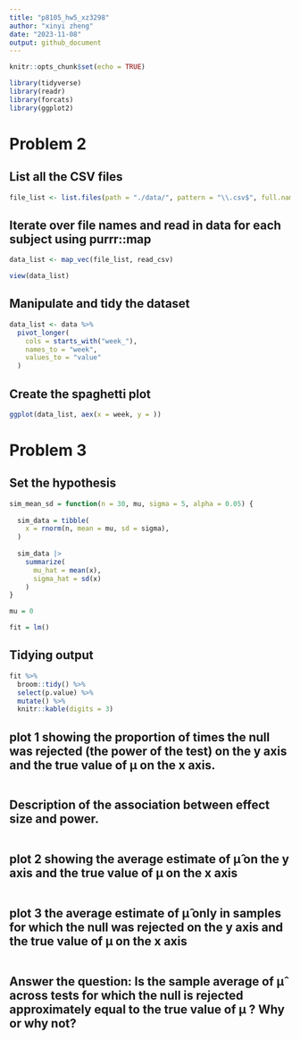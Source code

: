 ```yaml
---
title: "p8105_hw5_xz3298"
author: "xinyi zheng"
date: "2023-11-08"
output: github_document
---
```


```r
knitr::opts_chunk$set(echo = TRUE)
```

```r
library(tidyverse)
library(readr)
library(forcats)
library(ggplot2)
```

# Problem 2
## List all the CSV files
```r
file_list <- list.files(path = "./data/", pattern = "\\.csv$", full.names = TRUE)

```

## Iterate over file names and read in data for each subject using purrr::map
```r
data_list <- map_vec(file_list, read_csv)

view(data_list)
```

## Manipulate and tidy the dataset
```r
data_list <- data %>% 
  pivot_longer(
    cols = starts_with("week_"), 
    names_to = "week", 
    values_to = "value"
  ) 
```

## Create the spaghetti plot
```r
ggplot(data_list, aex(x = week, y = ))
```

# Problem 3
## Set the hypothesis
```r
sim_mean_sd = function(n = 30, mu, sigma = 5, alpha = 0.05) {
  
  sim_data = tibble(
    x = rnorm(n, mean = mu, sd = sigma),
  )
  
  sim_data |> 
    summarize(
      mu_hat = mean(x),
      sigma_hat = sd(x)
    )
}

mu = 0
```

```r
fit = lm()
```
## Tidying output
```r
fit %>% 
  broom::tidy() %>%
  select(p.value) %>%
  mutate() %>%
  knitr::kable(digits = 3)
```

## plot 1 showing the proportion of times the null was rejected (the power of the test) on the y axis and the true value of μ on the x axis.
```r

```

## Description of the association between effect size and power.
```r

```

## plot 2 showing the average estimate of μ̂ on the y axis and the true value of μ on the x axis
```r

```

## plot 3 the average estimate of μ̂ only in samples for which the null was rejected on the y axis and the true value of μ on the x axis
```r

```

## Answer the question: Is the sample average of μ̂ across tests for which the null is rejected approximately equal to the true value of μ ? Why or why not?
```r

```

